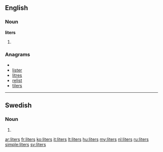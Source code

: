 ==English==

===Noun===
'''liters'''

# {{plural of|[[liter]]}}

===Anagrams===
* {{alphagram|eilrst}}
* [[lister#English|lister]]
* [[litres#English|litres]]
* [[relist#English|relist]]
* [[tilers#English|tilers]]

----

==Swedish==

===Noun===
{{infl|sv|noun form}}

# {{sv-noun-form-indef-gen|liter}}

[[ar:liters]]
[[fr:liters]]
[[ko:liters]]
[[it:liters]]
[[lt:liters]]
[[hu:liters]]
[[my:liters]]
[[nl:liters]]
[[ru:liters]]
[[simple:liters]]
[[sv:liters]]